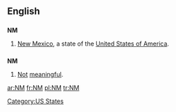 {{see|nm}}
==English==

==={{abbreviation}}===
'''NM'''

# [[New Mexico]], a state of the [[United States of America]].

==={{initialism}}===
'''NM'''

# [[not|Not]] [[meaningful]].

[[Category:US States]]

[[ar:NM]]
[[fr:NM]]
[[pl:NM]]
[[tr:NM]]